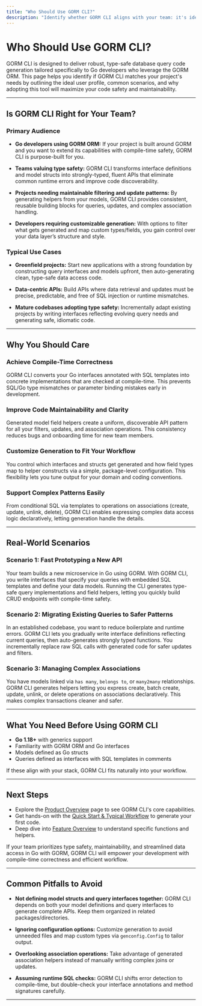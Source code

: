 ```yaml
---
title: "Who Should Use GORM CLI?"
description: "Identify whether GORM CLI aligns with your team: it's ideal for Go developers leveraging GORM ORM who value compile-time correctness, maintainable patterns for filtering, updates, and associations, and customizable generation for their data layer. Common scenarios include greenfield projects, data-centric APIs, and mature codebases seeking type safety."
---
```


# Who Should Use GORM CLI?

GORM CLI is designed to deliver robust, type-safe database query code generation tailored specifically to Go developers who leverage the GORM ORM. This page helps you identify if GORM CLI matches your project's needs by outlining the ideal user profile, common scenarios, and why adopting this tool will maximize your code safety and maintainability.

---

## Is GORM CLI Right for Your Team?

### Primary Audience
- **Go developers using GORM ORM:** If your project is built around GORM and you want to extend its capabilities with compile-time safety, GORM CLI is purpose-built for you.

- **Teams valuing type safety:** GORM CLI transforms interface definitions and model structs into strongly-typed, fluent APIs that eliminate common runtime errors and improve code discoverability.

- **Projects needing maintainable filtering and update patterns:** By generating helpers from your models, GORM CLI provides consistent, reusable building blocks for queries, updates, and complex association handling.

- **Developers requiring customizable generation:** With options to filter what gets generated and map custom types/fields, you gain control over your data layer’s structure and style.

### Typical Use Cases
- **Greenfield projects:** Start new applications with a strong foundation by constructing query interfaces and models upfront, then auto-generating clean, type-safe data access code.

- **Data-centric APIs:** Build APIs where data retrieval and updates must be precise, predictable, and free of SQL injection or runtime mismatches.

- **Mature codebases adopting type safety:** Incrementally adapt existing projects by writing interfaces reflecting evolving query needs and generating safe, idiomatic code.

---

## Why You Should Care

### Achieve Compile-Time Correctness
GORM CLI converts your Go interfaces annotated with SQL templates into concrete implementations that are checked at compile-time. This prevents SQL/Go type mismatches or parameter binding mistakes early in development.

### Improve Code Maintainability and Clarity
Generated model field helpers create a uniform, discoverable API pattern for all your filters, updates, and association operations. This consistency reduces bugs and onboarding time for new team members.

### Customize Generation to Fit Your Workflow
You control which interfaces and structs get generated and how field types map to helper constructs via a simple, package-level configuration. This flexibility lets you tune output for your domain and coding conventions.

### Support Complex Patterns Easily
From conditional SQL via templates to operations on associations (create, update, unlink, delete), GORM CLI enables expressing complex data access logic declaratively, letting generation handle the details.

---

## Real-World Scenarios

### Scenario 1: Fast Prototyping a New API
Your team builds a new microservice in Go using GORM. With GORM CLI, you write interfaces that specify your queries with embedded SQL templates and define your data models. Running the CLI generates type-safe query implementations and field helpers, letting you quickly build CRUD endpoints with compile-time safety.

### Scenario 2: Migrating Existing Queries to Safer Patterns
In an established codebase, you want to reduce boilerplate and runtime errors. GORM CLI lets you gradually write interface definitions reflecting current queries, then auto-generates strongly typed functions. You incrementally replace raw SQL calls with generated code for safer updates and filters.

### Scenario 3: Managing Complex Associations
You have models linked via `has many`, `belongs to`, or `many2many` relationships. GORM CLI generates helpers letting you express create, batch create, update, unlink, or delete operations on associations declaratively. This makes complex transactions cleaner and safer.

---

## What You Need Before Using GORM CLI

- **Go 1.18+** with generics support
- Familiarity with GORM ORM and Go interfaces
- Models defined as Go structs
- Queries defined as interfaces with SQL templates in comments

If these align with your stack, GORM CLI fits naturally into your workflow.

---

## Next Steps
- Explore the [Product Overview](/overview/introduction-value/product-overview) page to see GORM CLI's core capabilities.
- Get hands-on with the [Quick Start & Typical Workflow](/overview/features-workflows/quickstart-workflow) to generate your first code.
- Deep dive into [Feature Overview](/overview/features-workflows/feature-overview) to understand specific functions and helpers.

<Tip>
If your team prioritizes type safety, maintainability, and streamlined data access in Go with GORM, GORM CLI will empower your development with compile-time correctness and efficient workflow.
</Tip>

---

## Common Pitfalls to Avoid

- **Not defining model structs and query interfaces together:** GORM CLI depends on both your model definitions and query interfaces to generate complete APIs. Keep them organized in related packages/directories.

- **Ignoring configuration options:** Customize generation to avoid unneeded files and map custom types via `genconfig.Config` to tailor output.

- **Overlooking association operations:** Take advantage of generated association helpers instead of manually writing complex joins or updates.

- **Assuming runtime SQL checks:** GORM CLI shifts error detection to compile-time, but double-check your interface annotations and method signatures carefully.

---
